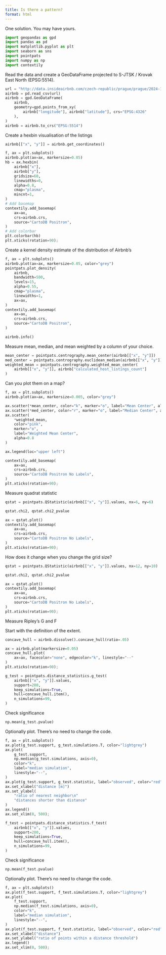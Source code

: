 ```yaml
---
title: Is there a pattern?
format: html
---
```


One solution. You may have yours.

```py
import geopandas as gpd
import pandas as pd
import matplotlib.pyplot as plt
import seaborn as sns
import pointpats
import numpy as np
import contextily
```

Read the data and create a GeoDataFrame projected to S-JTSK / Krovak East North (EPSG:5514).

```py
url = "http://data.insideairbnb.com/czech-republic/prague/prague/2024-12-22/data/listings.csv.gz"
airbnb = pd.read_csv(url)
airbnb = gpd.GeoDataFrame(
    airbnb,
    geometry=gpd.points_from_xy(
        airbnb["longitude"], airbnb["latitude"], crs="EPSG:4326"
    ),
)
airbnb = airbnb.to_crs("EPSG:5514")
```

Create a hexbin visualisation of the listings

```py
airbnb[["x", "y"]] = airbnb.get_coordinates()
```

```py
f, ax = plt.subplots()
airbnb.plot(ax=ax, markersize=0.05)
hb = ax.hexbin(
    airbnb["x"],
    airbnb["y"],
    gridsize=60,
    linewidths=0,
    alpha=0.8,
    cmap="plasma",
    mincnt=1,
)
# Add basemap
contextily.add_basemap(
    ax=ax,
    crs=airbnb.crs,
    source="CartoDB Positron",
)
# Add colorbar
plt.colorbar(hb)
plt.xticks(rotation=90);
```

Create a kernel density estimate of the distribution of Airbnb’s

```py
f, ax = plt.subplots()
airbnb.plot(ax=ax, markersize=0.05, color="grey")
pointpats.plot_density(
    airbnb,
    bandwidth=500,
    levels=15,
    alpha=0.55,
    cmap="plasma",
    linewidths=1,
    ax=ax,
)
contextily.add_basemap(
    ax=ax,
    crs=airbnb.crs,
    source="CartoDB Positron",
)
```

```py
airbnb.info()
```

Measure mean, median, and mean weighted by a column of your choice.

```py
mean_center = pointpats.centrography.mean_center(airbnb[["x", "y"]])
med_center = pointpats.centrography.euclidean_median(airbnb[["x", "y"]])
weighted_mean = pointpats.centrography.weighted_mean_center(
    airbnb[["x", "y"]], airbnb["calculated_host_listings_count"]
)
```

Can you plot them on a map?

```py
f, ax = plt.subplots()
airbnb.plot(ax=ax, markersize=0.005, color="grey")

ax.scatter(*mean_center, color="k", marker="o", label="Mean Center", alpha=0.8)
ax.scatter(*med_center, color="r", marker="o", label="Median Center", alpha=0.8)
ax.scatter(
    *weighted_mean,
    color="pink",
    marker="o",
    label="Weighted Mean Center",
    alpha=0.8
)

ax.legend(loc="upper left")

contextily.add_basemap(
    ax=ax,
    crs=airbnb.crs,
    source="CartoDB Positron No Labels",
)
plt.xticks(rotation=90);
```

Measure quadrat statistic

```py
qstat = pointpats.QStatistic(airbnb[["x", "y"]].values, nx=6, ny=6)
```

```py
qstat.chi2, qstat.chi2_pvalue
```

```py
ax = qstat.plot()
contextily.add_basemap(
    ax=ax,
    crs=airbnb.crs,
    source="CartoDB Positron No Labels",
)
plt.xticks(rotation=90);
```

How does it change when you change the grid size?

```py
qstat = pointpats.QStatistic(airbnb[["x", "y"]].values, nx=12, ny=10)
```

```py
qstat.chi2, qstat.chi2_pvalue
```

```py
ax = qstat.plot()
contextily.add_basemap(
    ax=ax,
    crs=airbnb.crs,
    source="CartoDB Positron No Labels",
)
plt.xticks(rotation=90);
```

Measure Ripley’s G and F

Start with the definition of the extent.

```py
concave_hull = airbnb.dissolve().concave_hull(ratio=.05)

ax = airbnb.plot(markersize=0.05)
concave_hull.plot(
    ax=ax, facecolor="none", edgecolor="k", linestyle="--"
)
plt.xticks(rotation=90);
```

```py
g_test = pointpats.distance_statistics.g_test(
    airbnb[["x", "y"]].values,
    support=200,
    keep_simulations=True,
    hull=concave_hull.item(),
    n_simulations=99,
)
```

Check significance

```py
np.mean(g_test.pvalue)
```

Optionally plot. There's no need to change the code.

```py
f, ax = plt.subplots()
ax.plot(g_test.support, g_test.simulations.T, color="lightgrey")
ax.plot(
    g_test.support,
    np.median(g_test.simulations, axis=0),
    color="k",
    label="median simulation",
    linestyle="--",
)
ax.plot(g_test.support, g_test.statistic, label="observed", color="red")
ax.set_xlabel("distance [m]")
ax.set_ylabel(
    "ratio of nearest neighbor\n"
    "distances shorter than distance"
)
ax.legend()
ax.set_xlim(0, 500);
```

```py
f_test = pointpats.distance_statistics.f_test(
    airbnb[["x", "y"]].values,
    support=200,
    keep_simulations=True,
    hull=concave_hull.item(),
    n_simulations=99,
)
```

Check significance

```py
np.mean(f_test.pvalue)
```

Optionally plot. There's no need to change the code.

```py
f, ax = plt.subplots()
ax.plot(f_test.support, f_test.simulations.T, color="lightgrey")
ax.plot(
    f_test.support,
    np.median(f_test.simulations, axis=0),
    color="k",
    label="median simulation",
    linestyle="--",
)
ax.plot(f_test.support, f_test.statistic, label="observed", color="red")
ax.set_xlabel("distance")
ax.set_ylabel("ratio of points within a distance threshold")
ax.legend()
ax.set_xlim(0, 500);
```


